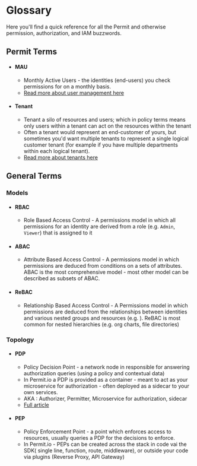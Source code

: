 # Glossary

Here you'll find a quick reference for all the Permit and otherwise permission, authorization, and IAM buzzwords.

## Permit Terms

- #### MAU

  - Monthly Active Users - the identities (end-users) you check permissions for on a monthly basis.
  - [Read more about user management here](/features/user-management)

- #### Tenant
  - Tenant a silo of resources and users; which in policy terms means only users within a tenant can act on the resources within the tenant
  - Often a tenant would represent an end-customer of yours, but sometimes you'd want multiple tenants to represent a single logical customer tenant (for example if you have multiple departments within each logical tenant).
  - [Read more about tenants here](/features/multitenancy)

## General Terms

### Models

- #### RBAC

  - Role Based Access Control - A permissions model in which all permissions for an identity are derived from a role (e.g. `Admin`, `Viewer`) that is assigned to it

- #### ABAC

  - Attribute Based Access Control - A permissions model in which permissions are deduced from conditions on a sets of attributes. ABAC is the most comprehensive model - most other model can be described as subsets of ABAC.

- #### ReBAC

  - Relationship Based Access Control - A Permissions model in which permissions are deduced from the relationships between identities and various nested groups and resources (e.g. ). ReBAC is most common for nested hierarchies (e.g. org charts, file directories)

### Topology

- #### PDP

  - Policy Decision Point - a network node in responsible for answering authorization queries (using a policy and contextual data)
  - In Permit.io a PDP is provided as a container - meant to act as your microservice for authorization - often deployed as a sidecar to your own services.
  - AKA : Authorizer, Permitter, Microservice for authorization, sidecar
  - [Full article](/concepts/pdp)

- #### PEP
  - Policy Enforcement Point - a point which enforces access to resources, usually queries a PDP for the decisions to enforce.
  - In Permit.io - PEPs can be created across the stack in code vai the SDK( single line, function, route, middleware), or outside your code via plugins (Reverse Proxy, API Gateway)
